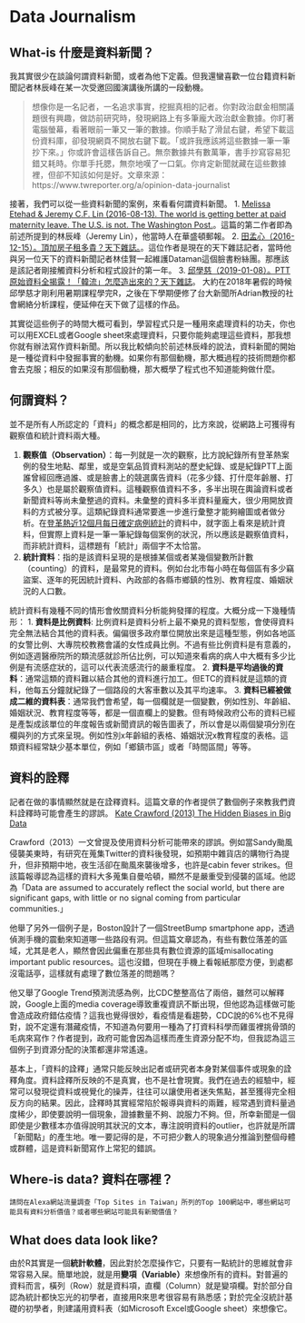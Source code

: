 # Data Journalism

## What-is 什麼是資料新聞？

我其實很少在談論何謂資料新聞，或者為他下定義。但我還蠻喜歡一位台籍資料新聞記者林辰峰在某一次受邀回國演講後所講的一段動機。

> 想像你是一名記者，一名追求事實，挖掘真相的記者。你對政治獻金相關議題很有興趣，做訪前研究時，發現網路上有多筆龐大政治獻金數據。你盯著電腦螢幕，看著眼前一筆又一筆的數據。你順手點了滑鼠右鍵，希望下載這份資料庫，卻發現網頁不開放右鍵下載。「或許我應該將這些數據一筆一筆抄下來。」你或許會這樣告訴自己。無奈數據共有數萬筆，書手抄寫容易犯錯又耗時。你單手托腮，無奈地嘆了一口氣。你肯定新聞就藏在這些數據裡，但卻不知該如何是好。文章來源：
https://www.twreporter.org/a/opinion-data-journalist 

接著，我們可以從一些資料新聞的案例，來看看何謂資料新聞。
1. [Melissa Etehad & Jeremy C.F. Lin (2016-08-13). The world is getting better at paid maternity leave. The U.S. is not. The Washington Post.](https://www.washingtonpost.com/news/worldviews/wp/2016/08/13/the-world-is-getting-better-at-paid-maternity-leave-the-u-s-is-not/?noredirect=on&utm_term=.8ce417321dc7
)。這篇的第二作者即為前述所提到的林辰峰（Jeremy Lin），他當時人在華盛頓郵報。
2. [田孟心（2016-12-15）。頂加房子租多貴？天下雜誌。](https://www.cw.com.tw/article/article.action?id=5079941)。這位作者是現在的天下雜誌記者，當時他與另一位天下的資料新聞記者林佳賢一起維護Dataman這個臉書粉絲團。那應該是該記者剛接觸資料分析和程式設計的第一年。
3. [邱學慈（2019-01-08）。PTT原始資料全揭露！「韓流」怎麼造出來的？天下雜誌](https://www.cw.com.tw/article/article.action?id=5093610)。 大約在2018年暑假的時候邱學慈才剛利用暑期課程學完R，之後在下學期便修了台大新聞所Adrian教授的社會網絡分析課程，便延伸在天下做了這樣的作品。

其實從這些例子的時間大概可看到，學習程式只是一種用來處理資料的功夫，你也可以用EXCEL或者Google sheet來處理資料，只要你能夠處理這些資料，那我想你就有辦法寫作資料新聞。所以我比較傾向於前述林辰峰的說法，資料新聞的開始是一種從資料中發掘事實的動機。如果你有那個動機，那大概過程的技術問題你都會去克服；相反的如果沒有那個動機，那大概學了程式也不知道能夠做什麼。

## 何謂資料？
並不是所有人所認定的「資料」的概念都是相同的，比方來說，從網路上可獲得有觀察值和統計資料兩大種。

1. **觀察值（Observation）**：每一列就是一次的觀察，比方說紀錄所有登革熱案例的發生地點、鄰里，或是空氣品質資料測站的歷史紀錄、或是紀錄PTT上面誰曾經回應過誰、或是臉書上的競選廣告資料（花多少錢、打什麼年齡層、打多久）也是屬於觀察值資料。這種觀察值資料不多，多半出現在輿論資料或者新聞資料等尚未彙整過的資料。未彙整的資料多半資料量龐大，很少用開放資料的方式被分享。這類紀錄資料通常要進一步進行彙整才能夠繪圖或者做分析。在[登革熱近12個月每日確定病例統計](http://data.gov.tw/node/21026)的資料中，就字面上看來是統計資料，但實際上資料是一筆一筆紀錄每個案例的狀況，所以應該是觀察值資料，而非統計資料，這標題有「統計」兩個字不太恰當。
2. **統計資料**：指的是該資料呈現的是根據某個或者某幾個變數所計數（counting）的資料，是最常見的資料。例如台北市每小時在每個區有多少竊盜案、逐年的死因統計資料、內政部的各縣市鄉鎮的性別、教育程度、婚姻狀況的人口數。


統計資料有幾種不同的情形會攸關資料分析能夠發揮的程度。大概分成一下幾種情形：
1. **資料是比例資料**: 比例資料是資料分析上最不樂見的資料型態，會使得資料完全無法結合其他的資料表。偏偏很多政府單位開放出來是這種型態，例如各地區的女警比例、大專院校教務會議的女性成員比例。不過有些比例資料是有意義的，例如逐週醫療院所的類流感就診所佔比例，可以知道來看病的病人中大概有多少比例是有流感症狀的，這可以代表流感流行的嚴重程度。
2. **資料是平均過後的資料**：通常這類的資料難以結合其他的資料進行加工。但ETC的資料就是這類的資料，他每五分鐘就紀錄了一個路段的大客車數以及其平均速率。
3. **資料已經被做成二維的資料表**：通常我們會希望，每一個欄就是一個變數，例如性別、年齡組、婚姻狀況、教育程度等等，都是一個直欄上的變數。但有時候政府公布的資料已經是產製成該單位的年度報告或新聞資訊的報告圖表了，所以會是以兩個變項分別在欄與列的方式來呈現。例如性別x年齡組的表格、婚姻狀況x教育程度的表格。這類資料經常缺少基本單位，例如「鄉鎮市區」或者「時間區間」等等。


## 資料的詮釋

記者在做的事情顯然就是在詮釋資料。這篇文章的作者提供了數個例子來教我們資料詮釋時可能會產生的謬誤。
[Kate Crawford (2013) The Hidden Biases in Big Data](https://hbr.org/2013/04/the-hidden-biases-in-big-data)

Crawford（2013）一文曾提及使用資料分析可能帶來的謬誤。例如當Sandy颱風侵襲美東時，有研究在蒐集Twitter的資料後發現，如預期中雜貨店的購物行為提升，但非預期中地，夜生活卻在颱風來襲後增多，也許是cabin fever strikes。但該篇報導認為這樣的資料大多蒐集自曼哈頓，顯然不是嚴重受到侵襲的區域。他認為「Data are assumed to accurately reflect the social world, but there are significant gaps, with little or no signal coming from particular communities.」

他舉了另外一個例子是，Boston設計了一個StreetBump smartphone app，透過偵測手機的震動來知道哪一些路段有洞。但這篇文章認為，有些有數位落差的區域，尤其是老人，顯然會因此偏重在那些具有數位資源的區域misallocating important public resources。這也沒錯，但現在手機上看報紙那麼方便，到處都沒電話亭，這樣就有處理了數位落差的問題嗎？

他又舉了Google Trend預測流感為例，比CDC整整高估了兩倍，雖然可以解釋說，Google上面的media coverage導致重複資訊不斷出現，但他認為這樣做可能會造成政府錯估疫情？這我也覺得很妙，看疫情是看趨勢，CDC說的6%也不見得對，說不定還有潛藏疫情，不知道為何要用一種為了打資料科學而雞蛋裡挑骨頭的毛病來寫作？作者提到，政府可能會因為這樣而產生資源分配不均，但我認為這三個例子到資源分配的決策都還非常遙遠。

基本上，「資料的詮釋」通常只能反映出記者或研究者本身對某個事件或現象的詮釋角度。資料詮釋所反映的不是真實，也不是社會現實。我們在過去的經驗中，經常可以發現從資料或視覺化的操弄，往往可以讓使用者迷失焦點，甚至獲得完全相反方向的結果。因此，詮釋時其實經常陷於報導與資料的兩難，經常遇到資料量過度稀少，即使要說明一個現象，證據數量不夠、說服力不夠。但，所幸新聞是一個即使是少數樣本亦值得說明其狀況的文本，專注說明資料的outlier，也許就是所謂「新聞點」的產生地。唯一要記得的是，不可把少數人的現象過分推論到整個母體或群體，這是資料新聞寫作上常犯的錯誤。

## Where-is data? 資料在哪裡？

```exercise
請問在Alexa網站流量調查「Top Sites in Taiwan」所列的Top 100網站中，哪些網站可能具有資料分析價值？或者哪些網站可能具有新聞價值？
```

## What does data look like?

由於R其實是一個**統計軟體**，因此對於怎麼操作它，只要有一點統計的思維就會非常容易入屎。簡單地說，就是用**變項（Variable）**來想像所有的資料。對普遍的資料而言，橫列（Row）就是資料項，直欄（Column）就是變項欄。對於部分自認為統計都快忘光的初學者，直接用R來思考很容易有熟悉感；對於完全沒統計基礎的初學者，則建議用資料表（如Microsoft Excel或Google sheet）來想像它。
